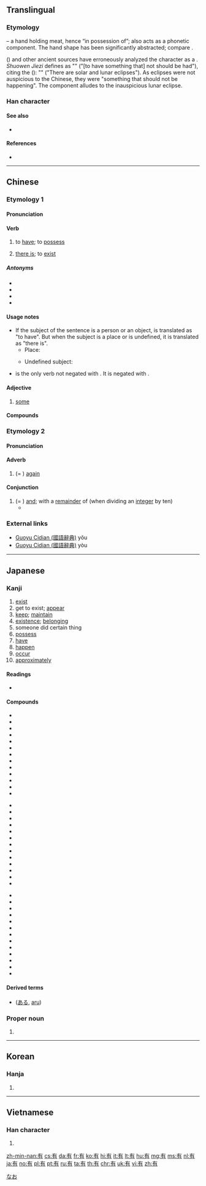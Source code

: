 ==Translingual==
{{stroke order|type=animate}}

===Etymology===
{{Han etyl}}
{{Han compound|又|t1=hand|肉|alt2=⺼|t2=meat|ls=ic}} – a hand holding meat, hence “in possession of”; {{lang|zh|又}} also acts as a phonetic component. The hand shape has been significantly abstracted; compare {{m|mul|右|sc=Hani}}.

''{{w|Shuowen Jiezi}}'' ({{lang|zh|說文解字}}) and other ancient sources have erroneously analyzed the character as a {{Han compound|又|c1=p|月|c2=s|t2=moon|ls=psc}}. ''Shuowen Jiezi'' defines {{lang|zh|有}} as "{{lang|zh|不宜有也}}" ("[to have something that] not should be had"), citing the ''{{w|Spring and Autumn Annals}}'' ({{lang|zh|春秋傳}}): "{{lang|zh|日月有食之}}" ("There are solar and lunar eclipses"). As eclipses were not auspicious to the Chinese, they were "something that should not be happening". The {{lang|zh|月}} component alludes to the inauspicious lunar eclipse.

===Han character===
{{Han char|rn=74|rad=月|as=02|sn=6|four=40227|canj=KB|ids=⿱𠂇月}}

====See also====
* {{l|mul|肴}} <!-- unrelated etymologically, but current form similar -->

====References====
* {{Han ref|kx=0504.200|dkj=14332|dj=0880.020|hdz=32041.050|uh=6709|ud=26377|bh=A6B3|bd=42675}}

----

==Chinese==
{{zh-forms}}

===Etymology 1===

====Pronunciation====
{{zh-pron
|m=yǒu
|c=jau5
|h=pfs=yû
|mn=ū/iú
|mn_note=ū - vernacular; iú - literary
|w=3hhieu
|mc=y
|oc=y
|ma=y
|cat=v,a
}}

====Verb====
{{zh-verb}}

# {{lb|zh|Beginning Mandarin}} to [[have]]; to [[possess]]
#: {{zh-x|我 有 兩 輛 車。|I have two cars.}}
# {{lb|zh|Beginning Mandarin}} [[there is]]; to [[exist]]
#: {{zh-x|有 很 多 人。|'''There are''' a lot of people.}}
#: {{zh-x|這兒{r} 有 書 嗎？|'''Are there''' any books here?}}

=====Antonyms=====
* {{zh-l|沒}}
* {{zh-l|無}}
* {{zh-l|未}}
* {{zh-l|冇}}

====Usage notes====
* If the subject of the sentence is a person or an object, {{lang|zh|有}} is translated as "to have". But when the subject is a place or is undefined, it is translated as "there is".
** Place:
**: {{zh-x|街上 有 很 多 車。|There are a lot of cars in the street.}}
** Undefined subject:
**: {{zh-x|有 很 多 人|'''there are''' a lot of people}}
* {{lang|zh|有}} is the only verb not negated with {{zh-l|不}}. It is negated with {{zh-l|沒}}.
:: {{zh-x|我 沒有 錢|I don't have any money}}

====Adjective====
{{zh-adj}}

# {{lb|zh|Beginning Mandarin}} [[some]]

====Compounds====
{{zh-der|沒有|還有|有關|所有權|有關係|所有|有趣|有意思|有意義|有點|擁有|有時候|有錢|富有}}

===Etymology 2===

====Pronunciation====
{{zh-pron
|m=yòu
|c=jau6
|ma=y
|cat=adv,con
}}

====Adverb====
{{zh-adv}}

# (= {{zh-l|又}}) {{lb|zh|archaic}} [[again]]

====Conjunction====
{{zh-con}}

# (= {{zh-l|又}}) {{lb|zh|archaic}} [[and]]; with a [[remainder]] of (when dividing an [[integer]] by ten)
#* {{zh-x|吾 十 有{yòu} 五 而 志 於 學，三十 而 立。|When I was 10 '''and''' 5 years (15 years old), I devoted myself to study. At the age of 30, I established myself (got a job and started a family).|CL|ref={{RQ:Confucius}} ([[:zh:s:論語#為政第二|論語．為政]])}}

===External links===
* [http://140.111.34.46/cgi-bin/dict/GetContent.cgi?Database=dict&DocNum=147625&GraphicWord=yes&QueryString=%A6%B3$ Guoyu Cidian (國語辭典)] yǒu
* [http://140.111.34.46/cgi-bin/dict/GetContent.cgi?Database=dict&DocNum=148175&GraphicWord=yes&QueryString=%A6%B3$ Guoyu Cidian (國語辭典)] yòu

{{zh-cat|Beginning}}

----

==Japanese==
{{stroke order|type=janimate}}

===Kanji===
{{ja-kanji|grade=3|rs=月02}}

# [[exist]]
# get to exist; [[appear]]
# [[keep]]; [[maintain]]
# [[existence]]; [[belonging]]
# someone did certain thing
# [[possess]]
# [[have]]
# [[happen]]
# [[occur]]
# [[approximately]]

====Readings====
* {{ja-readings|kanon=[[ゆう]] ([[yū]])|goon=[[う]] ([[u]])|kun=[[ある]] ([[aru]]), [[もつ]] ([[motsu]]), [[たもつ]] ([[tamotsu]])|nadzuke=[[あり]] (''ari''), [[すみ]] (''sumi''), [[たもつ]] (''tamotsu''), [[とお]] (''tō''), [[とも]] (''tomo''), [[なお]] (''nao''), [[なり]] (''nari''), [[みち]] (''michi''), [[もち]] (''mochi''), [[り]] (''ri'')}}

====Compounds====
{{top3}}
* {{ja-r|有余|ゆうよ}}
* {{ja-r|有明|ありあけ}}
* {{ja-r|有意|ゆうい}}
* {{ja-r|有為|ゆうい}}
* {{ja-r|有卦|うけ}}
* {{ja-r|有職|ゆうしょく}}
* {{ja-r|有識|ゆうしき}}
* {{ja-r|有象無象|うぞうむぞう}}
* {{ja-r|有益|ゆうえき}}
* {{ja-r|有縁|ゆうえん}}
* {{ja-r|有休|ゆうきゅう}}
* {{ja-r|有窮|ゆうきゅう}}
* {{ja-r|有功|ゆうこう}}
{{mid3}}
* {{ja-r|有頂天|うちょうてん}}
* {{ja-r|有徳|ゆうとく}}
* {{ja-r|有名無実|ゆうめいむじつ}}
* {{ja-r|有無|うむ}}
* {{ja-r|有耶無耶|うやむや}}
* {{ja-r|有事|ゆうじ}}
* {{ja-r|有能|ゆうのう}}
* {{ja-r|有機|ゆうき}}
* {{ja-r|有識者|ゆうしきしゃ}}
* {{ja-r|有終|ゆうしゅう}}
* {{ja-r|有情|ゆうじょう}}
* {{ja-r|有色|ゆうしょく}}
* {{ja-r|有身|ゆうしん}}
{{mid3}}
* {{ja-r|有限|ゆうげん}}
* {{ja-r|有恒|ゆうこう}}
* {{ja-r|有効|ゆうこう}}
* {{ja-r|有司|ゆうし}}
* {{ja-r|有数|ゆうすう}}
* {{ja-r|有職故実|ゆうそくこじつ}}
* {{ja-r|有望|ゆうぼう}}
* {{ja-r|有名|ゆうめい}}
* {{ja-r|有徳人|ゆうとくじん}}
* {{ja-r|有用|ゆうよう}}
* {{ja-r|有利|ゆうり}}
* {{ja-r|有理|ゆうり}}
* {{ja-r|有理数|ゆうりすう}}
{{bottom}}

====Derived terms====
* {{l|ja|有る}} ([[ある]], [[aru]])

===Proper noun===
{{ja-pos|proper|なお}}

# {{given name|female|lang=ja}}

[[Category:Japanese female given names|なお]]

----

==Korean==

===Hanja===
{{ko-hanja|hangeul=유|eumhun=[[있다]] (Itta)|rv=yu|mr=yu|y=yu}}

# {{defn|lang=ko|sort=月02}}

----

==Vietnamese==

===Han character===
{{vi-hantu|[[hữu]], [[hỡi]], [[hơi]], [[nhất]]|rs=月02}}

# {{defn|lang=vi|sort=月02}}

[[zh-min-nan:有]]
[[cs:有]]
[[da:有]]
[[fr:有]]
[[ko:有]]
[[hi:有]]
[[it:有]]
[[lt:有]]
[[hu:有]]
[[mg:有]]
[[ms:有]]
[[nl:有]]
[[ja:有]]
[[no:有]]
[[pl:有]]
[[pt:有]]
[[ru:有]]
[[ta:有]]
[[th:有]]
[[chr:有]]
[[uk:有]]
[[vi:有]]
[[zh:有]]